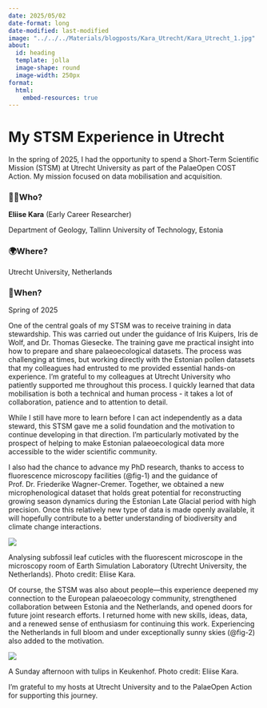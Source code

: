 ```yaml
---
date: 2025/05/02
date-format: long
date-modified: last-modified
image: "../../../Materials/blogposts/Kara_Utrecht/Kara_Utrecht_1.jpg"
about:
  id: heading
  template: jolla
  image-shape: round
  image-width: 250px
format:
  html:
    embed-resources: true
---
```


# My STSM Experience in Utrecht {text-align="center"}  

::: {#heading}
:::

In the spring of 2025, I had the opportunity to spend a Short-Term Scientific Mission (STSM) at Utrecht University as part of the PalaeOpen COST Action. My mission focused on data mobilisation and acquisition.

:::{.callout-note  text-align="left"}
### 👩‍🔬Who? 

**Eliise Kara** (Early Career Researcher)

Department of Geology, Tallinn University of Technology, Estonia
:::

:::{.callout-note}
### 🌍Where?

Utrecht University, Netherlands
:::

:::{.callout-note}
### 📅When? 

Spring of 2025
:::


One of the central goals of my STSM was to receive training in data stewardship. This was carried out under the guidance of Iris Kuipers, Iris de Wolf, and Dr. Thomas Giesecke. The training gave me practical insight into how to prepare and share palaeoecological datasets. The process was challenging at times, but working directly with the Estonian pollen datasets that my colleagues had entrusted to me provided essential hands-on experience. I’m grateful to my colleagues at Utrecht University who patiently supported me throughout this process. I quickly learned that data mobilisation is both a technical and human process - it takes a lot of collaboration, patience and to attention to detail. 

While I still have more to learn before I can act independently as a data steward, this STSM gave me a solid foundation and the motivation to continue developing in that direction. I’m particularly motivated by the prospect of helping to make Estonian palaeoecological data more accessible to the wider scientific community.

I also had the chance to advance my PhD research, thanks to access to fluorescence microscopy facilities (@fig-1) and the guidance of Prof. Dr. Friederike Wagner-Cremer. Together, we obtained a new microphenological dataset that holds great potential for reconstructing growing season dynamics during the Estonian Late Glacial period with high precision. Once this relatively new type of data is made openly available, it will hopefully contribute to a better understanding of biodiversity and climate change interactions.

:::: {#fig-1}

![](/Materials/blogposts/Kara_Utrecht/Kara_Utrecht_1.jpg)

Analysing subfossil leaf cuticles with the fluorescent microscope in the microscopy room of Earth Simulation Laboratory (Utrecht University, the Netherlands). Photo credit: Eliise Kara.
::::

Of course, the STSM was also about people—this experience deepened my connection to the European palaeoecology community, strengthened collaboration between Estonia and the Netherlands, and opened doors for future joint research efforts. I returned home with new skills, ideas, data, and a renewed sense of enthusiasm for continuing this work. Experiencing the Netherlands in full bloom and under exceptionally sunny skies (@fig-2) also added to the motivation.

:::: {#fig-2}

![](/Materials/blogposts/Kara_Utrecht/Kara_Utrecht_2.jpg)

A Sunday afternoon with tulips in Keukenhof. Photo credit: Eliise Kara.
::::

I’m grateful to my hosts at Utrecht University and to the PalaeOpen Action for supporting this journey.
